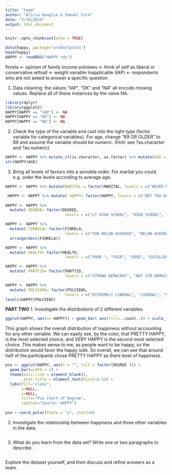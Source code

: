```yaml
---
title: "team"
author: "Alicia Hauglie & Samuel Cole"
date: "2/19/2019"
output: html_document
---
```


```r
knitr::opts_chunk$set(echo = TRUE)
```

```r
data(happy, package="productplots")
head(happy)
HAPPY <- readRDS("HAPPY.rds")
```

finrela <- opinion of family income
polviews <- think of self as liberal or conservative
wttsall <- weight variable
Inapplicable (IAP) <- respondents who are not asked to answer a specific question 

1. Data cleaning: the values “IAP”, “DK” and “NA” all encode missing values. Replace all of these instances by the value NA.
```r
library(dplyr)
library(ggplot2)
HAPPY[HAPPY == "IAP"] <- NA
HAPPY[HAPPY == "DK"] <- NA
HAPPY[HAPPY == "NA"] <- NA
```

2. Check the type of the variable and cast into the right type (factor variable for categorical variables). For age, change “89 OR OLDER” to 89 and assume the variable should be numeric. (Hint: see ?as.character and ?as.numeric)
```r
HAPPY <- HAPPY %>% mutate_if(is.character, as.factor) %>% mutate(AGE = recode(AGE, "89 OR OLDER" = "89")) %>% mutate(AGE = as.numeric(levels(AGE)[AGE]))
str(HAPPY$AGE)
```
3. Bring all levels of factors into a sensible order. For marital you could e.g. order the levels according to average age.

```r
HAPPY <- HAPPY %>% mutate(MARITAL = factor(MARITAL, levels = c("NEVER MARRIED", "MARRIED", "SEPARATED", "DIVORCED", "WIDOWED"))) %>% arrange(desc(MARITAL))

 HAPPY <- HAPPY %>% mutate( HAPPY= factor(HAPPY, levels = c("NOT TOO HAPPY", "PRETTY HAPPY", "VERY HAPPY"))) %>% arrange(desc(HAPPY))
 
HAPPY <- HAPPY %>%
  mutate( DEGREE= factor(DEGREE, 
                          levels = c("LT HIGH SCHOOL", "HIGH SCHOOL", "JUNIOR COLLEGE", "BACHELOR", "GRADUATE"))) %>% arrange(desc(DEGREE))

HAPPY <- HAPPY %>%
  mutate( FINRELA= factor(FINRELA, 
                          levels = c("FAR BELOW AVERAGE", "BELOW AVERAGE", "AVERAGE", "ABOVE AVERAGE", "FAR ABOVE AVERAGE"))) %>% 
  arrange(desc(FINRELA))

HAPPY <- HAPPY %>%
  mutate( HEALTH= factor(HEALTH, 
                          levels = c("POOR ", "FAIR", "GOOD", "EXCELLENT"))) %>% arrange(desc(HEALTH))

HAPPY <- HAPPY %>%
  mutate( PARTYID= factor(PARTYID, 
                          levels = c("STRONG DEMOCRAT", "NOT STR DEMOCRAT", "IND,NEAR DEM", "INDEPENDENT", "IND,NEAR REP", "NOT STR REPUBLICAN","STRONG REPUBLICAN", "OTHER PARTY"))) %>% arrange(desc(PARTYID))

HAPPY <- HAPPY %>%
  mutate( POLVIEWS= factor(POLVIEWS, 
                          levels = c("EXTREMELY LIBERAL", "LIBERAL", "SLIGHTLY LIBERAL", "MODERATE", "SLIGHTLY CONSERVATIVE", "CONSERVATIVE","EXTRMELY CONSERVATIVE"))) %>% arrange(desc(POLVIEWS))
levels(HAPPY$POLVIEWS)
```

 **PART TWO**
1. Investigate the distributions of 2 different variables.
```r
ggplot(HAPPY, aes(x= HAPPY)) + geom_bar( aes(fill=..count..)) + scale_fill_gradient("Count", low="green", high ="red") 
```
This graph shows the overall distribution of happiness without accounting for any other variable. We can easily see, by the color, that PRETTY HAPPY, is the most selected choice, and VERY HAPPY is the second most selected choice. This makes sense to me, as people want to be happy, so the distribution would favor the happy side. So overall, we can see that around half of the participants chose PRETTY HAPPY as there level of happiness. 

```r
pie <- ggplot(HAPPY, aes(x = "", fill = factor(DEGREE ))) + 
  geom_bar(width = 1) +
  theme(axis.line = element_blank(), 
        plot.title = element_text(hjust=0.5)) + 
  labs(fill="class", 
       x=NULL, 
       y=NULL, 
       title="Pie Chart of Degree", 
       caption="Source: HAPPY")
  
pie + coord_polar(theta = "y", start=0)
```
2. Investigate the relationship between happiness and three other variables in the data.
```r

```
3. What do you learn from the data set? Write one or two paragraphs to describe.
```r

```
Explore the dataset yourself, and then discuss and refine answers as a team.

